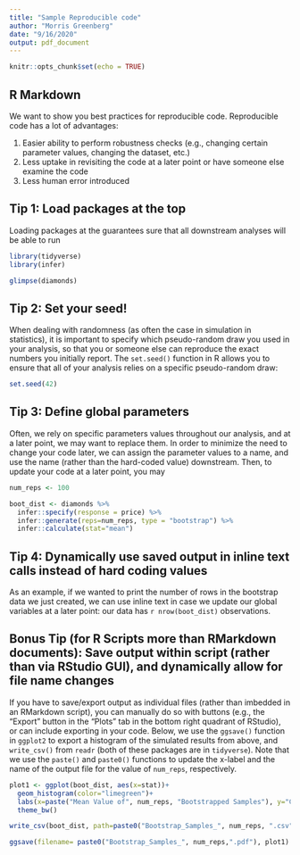 ---
title: "Sample Reproducible code"
author: "Morris Greenberg"
date: "9/16/2020"
output: pdf_document
---

```{r setup, include=FALSE}
knitr::opts_chunk$set(echo = TRUE)
```

## R Markdown

We want to show you best practices for reproducible code. Reproducible code has a lot of advantages:

1. Easier ability to perform robustness checks (e.g., changing certain parameter values, changing the dataset, etc.)
2. Less uptake in revisiting the code at a later point or have someone else examine the code
3. Less human error introduced

## Tip 1: Load packages at the top

Loading packages at the guarantees sure that all downstream analyses will be able to run

```{r load_packages_data}
library(tidyverse)
library(infer)

glimpse(diamonds)
```

## Tip 2: Set your seed!

When dealing with randomness (as often the case in simulation in statistics), it is important to specify which pseudo-random draw you used in your analysis, so that you or someone else can reproduce the exact numbers you initially report. The `set.seed()` function in R allows you to ensure that all of your analysis relies on a specific pseudo-random draw:

```{r set_seed}
set.seed(42)
```

## Tip 3: Define global parameters

Often, we rely on specific parameters values throughout our analysis, and at a later point, we may want to replace them. In order to minimize the need to change your code later, we can assign the parameter values to a name, and use the name (rather than the hard-coded value) downstream. Then, to update your code at a later point, you may 

```{r global_params}
num_reps <- 100
```


```{r example_analysis}
boot_dist <- diamonds %>%
  infer::specify(response = price) %>%
  infer::generate(reps=num_reps, type = "bootstrap") %>%
  infer::calculate(stat="mean")
```


## Tip 4: Dynamically use saved output in inline text calls instead of hard coding values

As an example, if we wanted to print the number of rows in the bootstrap data we just created, we can use inline text in case we update our global variables at a later point: our data has `r nrow(boot_dist)` observations.

## Bonus Tip (for R Scripts more than RMarkdown documents): Save output within script (rather than via RStudio GUI), and dynamically allow for file name changes

If you have to save/export output as individual files (rather than imbedded in an RMarkdown script), you can manually do so with buttons (e.g., the "Export" button in the "Plots" tab in the bottom right quadrant of RStudio), or can include exporting in your code. Below, we use the `ggsave()` function in `ggplot2` to export a histogram of the simulated results from above, and `write_csv()` from `readr` (both of these packages are in `tidyverse`). Note that we use the `paste()` and `paste0()` functions to update the x-label and the name of the output file for the value of `num_reps`, respectively.

```{r export}
plot1 <- ggplot(boot_dist, aes(x=stat))+
  geom_histogram(color="limegreen")+
  labs(x=paste("Mean Value of", num_reps, "Bootstrapped Samples"), y="Count")+
  theme_bw()

write_csv(boot_dist, path=paste0("Bootstrap_Samples_", num_reps, ".csv"))

ggsave(filename= paste0("Bootstrap_Samples_", num_reps,".pdf"), plot1)
```